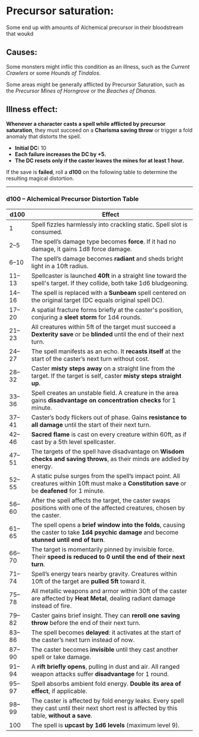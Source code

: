 # Precursor saturation:

Some end up with amounts of Alchemical precursor in their bloodstream that woukd

## Causes:

Some monsters might inflic this condition as an illness, such as the _Current Crawlers_ or some _Hounds of Tindalos_.

Some areas might be generally afflicted by Precursor Saturation, such as the _Precursor Mines of Horngrove_ or the _Beaches of Dhanas_.

## Illness effect:

**Whenever a character casts a spell while afflicted by precursor saturation**, they must succeed on a **Charisma saving throw** or trigger a fold anomaly that distorts the spell.

- **Initial DC:** 10
- **Each failure increases the DC by +5.**
- **The DC resets only if the caster leaves the mines for at least 1 hour.**

If the save is **failed**, roll a **d100** on the following table to determine the resulting magical distortion.

---

### d100 – Alchemical Precursor Distortion Table

| d100  | Effect                                                                                                                                            |
| ----- | ------------------------------------------------------------------------------------------------------------------------------------------------- |
| 1     | Spell fizzles harmlessly into crackling static. Spell slot is consumed.                                                                           |
| 2–5   | The spell’s damage type becomes **force**. If it had no damage, it gains 1d8 force damage.                                                        |
| 6–10  | The spell’s damage becomes **radiant** and sheds bright light in a 10ft radius.                                                                   |
| 11–13 | Spellcaster is launched **40ft** in a straight line toward the spell's target. If they collide, both take 1d6 bludgeoning.                        |
| 14–16 | The spell is replaced with a **Sunbeam** spell centered on the original target (DC equals original spell DC).                                     |
| 17–20 | A spatial fracture forms briefly at the caster's position, conjuring a **sleet storm** for 1d4 rounds.                                            |
| 21–23 | All creatures within 5ft of the target must succeed a **Dexterity save** or be **blinded** until the end of their next turn.                      |
| 24–27 | The spell manifests as an echo. It **recasts itself** at the start of the caster’s next turn without cost.                                        |
| 28–32 | Caster **misty steps away** on a straight line from the target. If the target is self, caster **misty steps straight up**.                        |
| 33–36 | Spell creates an unstable field. A creature in the area gains **disadvantage on concentration checks** for 1 minute.                              |
| 37–41 | Caster’s body flickers out of phase. Gains **resistance to all damage** until the start of their next turn.                                       |
| 42–46 | **Sacred flame** is cast on every creature within 60ft, as if cast by a 5th level spellcaster.                                                    |
| 47–51 | The targets of the spell have disadvantage on **Wisdom checks and saving throws**, as their minds are addled by energy.                           |
| 52–55 | A static pulse surges from the spell’s impact point. All creatures within 10ft must make a **Constitution save** or be **deafened** for 1 minute. |
| 56–60 | After the spell affects the target, the caster swaps positions with one of the affected creatures, chosen by the caster.                          |
| 61–65 | The spell opens a **brief window into the folds**, causing the caster to take **1d4 psychic damage** and become **stunned until end of turn**.    |
| 66–70 | The target is momentarily pinned by invisible force. Their **speed is reduced to 0 until the end of their next turn**.                            |
| 71–74 | Spell’s energy tears nearby gravity. Creatures within 10ft of the target are **pulled 5ft** toward it.                                            |
| 75–78 | All metallic weapons and armor within 30ft of the caster are affected by **Heat Metal**, dealing radiant damage instead of fire.                  |
| 79–82 | Caster gains brief insight. They can **reroll one saving throw** before the end of their next turn.                                               |
| 83–86 | The spell becomes **delayed**: it activates at the start of the caster’s next turn instead of now.                                                |
| 87–90 | The caster becomes **invisible** until they cast another spell or take damage.                                                                    |
| 91–94 | A **rift briefly opens**, pulling in dust and air. All ranged weapon attacks suffer **disadvantage** for 1 round.                                 |
| 95–97 | Spell absorbs ambient fold energy. **Double its area of effect**, if applicable.                                                                  |
| 98–99 | The caster is affected by fold energy leaks. Every spell they cast until their next short rest is affected by this table, **without a save**.     |
| 100   | The spell is **upcast by 1d6 levels** (maximum level 9).                                                                                          |
